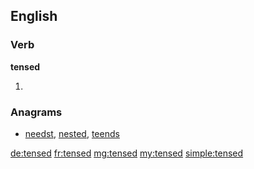 ==English==

===Verb===
'''tensed'''

# {{en-past of|tense}}

===Anagrams===
* [[needst#English|needst]], [[nested#English|nested]], [[teends#English|teends]]

[[de:tensed]]
[[fr:tensed]]
[[mg:tensed]]
[[my:tensed]]
[[simple:tensed]]